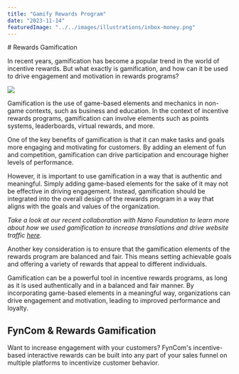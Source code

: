 ```yaml
---
title: "Gamify Rewards Program"
date: "2023-11-14"
featuredImage: "../../images/illustrations/inbox-money.png"
---
```



<Wrapper>
  # Rewards Gamification

  In recent years, gamification has become a popular trend in the world of incentive rewards. But what exactly is gamification, and how can it be used to drive engagement and motivation in rewards programs?

  ![](RackMultipart20231114-1-z39akn_html_b649b6aab0504b34.png)

  Gamification is the use of game-based elements and mechanics in non-game contexts, such as business and education. In the context of incentive rewards programs, gamification can involve elements such as points systems, leaderboards, virtual rewards, and more.

  One of the key benefits of gamification is that it can make tasks and goals more engaging and motivating for customers. By adding an element of fun and competition, gamification can drive participation and encourage higher levels of performance.

  However, it is important to use gamification in a way that is authentic and meaningful. Simply adding game-based elements for the sake of it may not be effective in driving engagement. Instead, gamification should be integrated into the overall design of the rewards program in a way that aligns with the goals and values of the organization.

  _Take a look at our recent collaboration with Nano Foundation to learn more about how we used gamification to increase translations and drive website traffic_ [_here_](https://www.fyncom.com/post/use-case-how-nano-foundation-uses-fyncom-to-increase-engagement-with-a-wider-audience)_._

  Another key consideration is to ensure that the gamification elements of the rewards program are balanced and fair. This means setting achievable goals and offering a variety of rewards that appeal to different individuals.

  Gamification can be a powerful tool in incentive rewards programs, as long as it is used authentically and in a balanced and fair manner. By incorporating game-based elements in a meaningful way, organizations can drive engagement and motivation, leading to improved performance and loyalty.

  ## FynCom & Rewards Gamification

  Want to increase engagement with your customers? FynCom's incentive-based interactive rewards can be built into any part of your sales funnel on multiple platforms to incentivize customer behavior.
</Wrapper>
